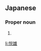 ==Japanese==
{{ja-kanjitab|えつ|お}}

===Proper noun===
{{ja-pos|えつお|proper}}

# {{given name|male|lang=ja|sort=えつお}}

[[li:悦雄]]